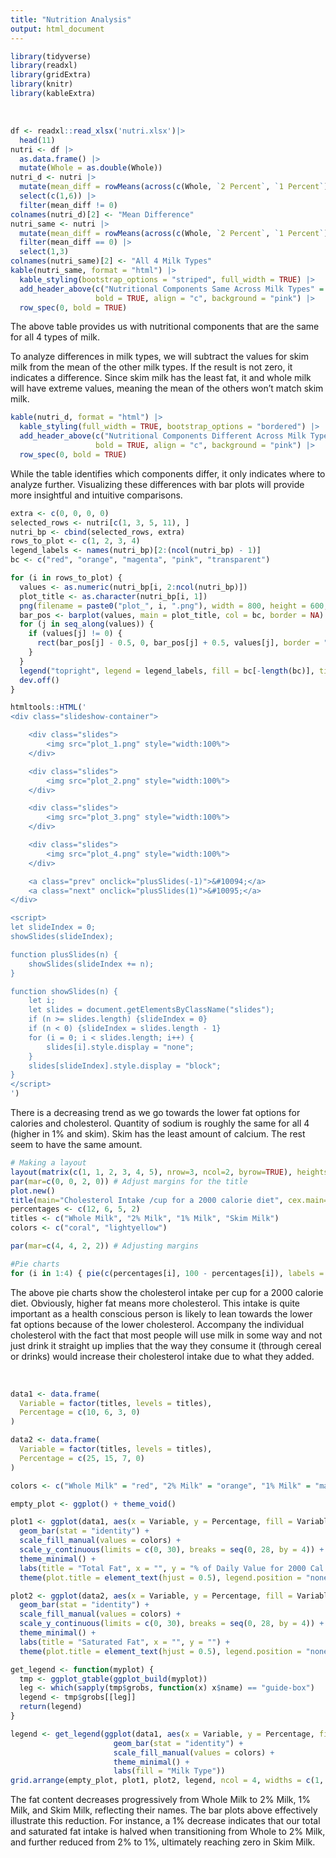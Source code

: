```yaml
---
title: "Nutrition Analysis"
output: html_document
---
```


```r
library(tidyverse)
library(readxl)
library(gridExtra)
library(knitr)
library(kableExtra)
```

<br>

```R
df <- readxl::read_xlsx('nutri.xlsx')|>
  head(11)
nutri <- df |>
  as.data.frame() |>
  mutate(Whole = as.double(Whole))
nutri_d <- nutri |>
  mutate(mean_diff = rowMeans(across(c(Whole, `2 Percent`, `1 Percent`))) -Skim) |>
  select(c(1,6)) |>
  filter(mean_diff != 0)
colnames(nutri_d)[2] <- "Mean Difference"
nutri_same <- nutri |>
  mutate(mean_diff = rowMeans(across(c(Whole, `2 Percent`, `1 Percent`))) -Skim) |>
  filter(mean_diff == 0) |>
  select(1,3)
colnames(nutri_same)[2] <- "All 4 Milk Types"
kable(nutri_same, format = "html") |>
  kable_styling(bootstrap_options = "striped", full_width = TRUE) |>
  add_header_above(c("Nutritional Components Same Across Milk Types" = ncol(nutri_same)), 
                   bold = TRUE, align = "c", background = "pink") |>
  row_spec(0, bold = TRUE)

```

The above table provides us with nutritional components that are the same for all 4 types of milk.

To analyze differences in milk types, we will subtract the values for skim milk from the mean of the other milk types. If the result is not zero, it indicates a difference. Since skim milk has the least fat, it and whole milk will have extreme values, meaning the mean of the others won't match skim milk.

```R
kable(nutri_d, format = "html") |>
  kable_styling(full_width = TRUE, bootstrap_options = "bordered") |>
  add_header_above(c("Nutritional Components Different Across Milk Types" = ncol(nutri_d)), 
                   bold = TRUE, align = "c", background = "pink") |>
  row_spec(0, bold = TRUE)
```

While the table identifies which components differ, it only indicates where to analyze further. Visualizing these differences with bar plots will provide more insightful and intuitive comparisons.

```r
extra <- c(0, 0, 0, 0)
selected_rows <- nutri[c(1, 3, 5, 11), ]
nutri_bp <- cbind(selected_rows, extra)
rows_to_plot <- c(1, 2, 3, 4)
legend_labels <- names(nutri_bp)[2:(ncol(nutri_bp) - 1)]
bc <- c("red", "orange", "magenta", "pink", "transparent")

for (i in rows_to_plot) {
  values <- as.numeric(nutri_bp[i, 2:ncol(nutri_bp)])
  plot_title <- as.character(nutri_bp[i, 1])
  png(filename = paste0("plot_", i, ".png"), width = 800, height = 600, res = 150)
  bar_pos <- barplot(values, main = plot_title, col = bc, border = NA)
  for (j in seq_along(values)) { 
    if (values[j] != 0) { 
      rect(bar_pos[j] - 0.5, 0, bar_pos[j] + 0.5, values[j], border = "black")
    }
  }
  legend("topright", legend = legend_labels, fill = bc[-length(bc)], title = "Milk Type", cex = 0.8)
  dev.off()
}

```

```r
htmltools::HTML('
<div class="slideshow-container">

    <div class="slides">
        <img src="plot_1.png" style="width:100%">
    </div>

    <div class="slides">
        <img src="plot_2.png" style="width:100%">
    </div>

    <div class="slides">
        <img src="plot_3.png" style="width:100%">
    </div>

    <div class="slides">
        <img src="plot_4.png" style="width:100%">
    </div>

    <a class="prev" onclick="plusSlides(-1)">&#10094;</a>
    <a class="next" onclick="plusSlides(1)">&#10095;</a>
</div>

<script>
let slideIndex = 0;
showSlides(slideIndex);

function plusSlides(n) {
    showSlides(slideIndex += n);
}

function showSlides(n) {
    let i;
    let slides = document.getElementsByClassName("slides");
    if (n >= slides.length) {slideIndex = 0}
    if (n < 0) {slideIndex = slides.length - 1}
    for (i = 0; i < slides.length; i++) {
        slides[i].style.display = "none";
    }
    slides[slideIndex].style.display = "block";
}
</script>
')
```

There is a decreasing trend as we go towards the lower fat options for calories and cholesterol.
Quantity of sodium is roughly the same for all 4 (higher in 1% and skim).
Skim has the least amount of calcium. The rest seem to have the same amount.


```R
# Making a layout
layout(matrix(c(1, 1, 2, 3, 4, 5), nrow=3, ncol=2, byrow=TRUE), heights=c(0.2, 1, 1))
par(mar=c(0, 0, 2, 0)) # Adjust margins for the title
plot.new()
title(main="Cholesterol Intake /cup for a 2000 calorie diet", cex.main=2, font.main=2)
percentages <- c(12, 6, 5, 2)
titles <- c("Whole Milk", "2% Milk", "1% Milk", "Skim Milk")
colors <- c("coral", "lightyellow")

par(mar=c(4, 4, 2, 2)) # Adjusting margins

#Pie charts
for (i in 1:4) { pie(c(percentages[i], 100 - percentages[i]), labels = c("", ""), col = colors, main = titles[i], cex = 1.5)}
```

The above pie charts show the cholesterol intake per cup for a 2000 calorie diet. Obviously, higher fat means more cholesterol. This intake is quite important as a health conscious person is likely to lean towards the lower fat options because of the lower cholesterol. Accompany the individual cholesterol with the fact that most people will use milk in some way and not just drink it straight up implies that the way they consume it (through cereal or drinks) would increase their cholesterol intake due to what they added.

<br>

```R
data1 <- data.frame(
  Variable = factor(titles, levels = titles),  
  Percentage = c(10, 6, 3, 0)
)

data2 <- data.frame(
  Variable = factor(titles, levels = titles),  
  Percentage = c(25, 15, 7, 0)
)

colors <- c("Whole Milk" = "red", "2% Milk" = "orange", "1% Milk" = "magenta", "Skim Milk" = "pink")

empty_plot <- ggplot() + theme_void()

plot1 <- ggplot(data1, aes(x = Variable, y = Percentage, fill = Variable)) +
  geom_bar(stat = "identity") +
  scale_fill_manual(values = colors) +
  scale_y_continuous(limits = c(0, 30), breaks = seq(0, 28, by = 4)) +
  theme_minimal() +
  labs(title = "Total Fat", x = "", y = "% of Daily Value for 2000 Cal. Diet") +
  theme(plot.title = element_text(hjust = 0.5), legend.position = "none")

plot2 <- ggplot(data2, aes(x = Variable, y = Percentage, fill = Variable)) +
  geom_bar(stat = "identity") +
  scale_fill_manual(values = colors) +
  scale_y_continuous(limits = c(0, 30), breaks = seq(0, 28, by = 4)) +
  theme_minimal() +
  labs(title = "Saturated Fat", x = "", y = "") +
  theme(plot.title = element_text(hjust = 0.5), legend.position = "none")

get_legend <- function(myplot) {
  tmp <- ggplot_gtable(ggplot_build(myplot))
  leg <- which(sapply(tmp$grobs, function(x) x$name) == "guide-box")
  legend <- tmp$grobs[[leg]]
  return(legend)
}

legend <- get_legend(ggplot(data1, aes(x = Variable, y = Percentage, fill = Variable)) +
                       geom_bar(stat = "identity") +
                       scale_fill_manual(values = colors) +
                       theme_minimal() +
                       labs(fill = "Milk Type"))
grid.arrange(empty_plot, plot1, plot2, legend, ncol = 4, widths = c(1, 2, 2, 1.5))
```

The fat content decreases progressively from Whole Milk to 2% Milk, 1% Milk, and Skim Milk, reflecting their names. The bar plots above effectively illustrate this reduction. For instance, a 1% decrease indicates that our total and saturated fat intake is halved when transitioning from Whole to 2% Milk, and further reduced from 2% to 1%, ultimately reaching zero in Skim Milk.